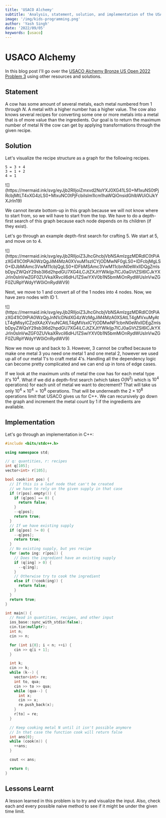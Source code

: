 ```yaml
---
title: 'USACO Alchemy'
subtitle: 'Analysis, statement, solution, and implementation of the USACO US Open 2022 Bronze Problem 2, Alchemy.'
image: '/img/kids-programming.png'
author: 'Yash Singh'
date: '2022/09/05'
keywords: [usaco]
---
```


# USACO Alchemy

In this blog post I'll go over the [USACO Alchemy Bronze US Open 2022 Problem 3](http://usaco.org/index.php?page=viewproblem2&cpid=1229) using other resources and solutions.

## Statement

A cow has some amount of several metals, each metal numbered from 1 through $N$. A metal with a higher number has a higher value. The cow also knows several recipes for converting some one or more metals into a metal that is of more value than the ingredients. Our goal is to return the maximum number of metal $N$ the cow can get by applying transformations through the given recipe.

## Solution

Let's visualize the recipe structure as a graph for the following recipes.

```text
5 = 3 + 4
3 = 1 + 2
4 = 1
```

<Mermaid manual={true}>
  ![](https://mermaid.ink/svg/eyJjb2RlIjoiZmxvd2NoYXJ0XG41LS0+M1xuNS0tPjRcbjMtLT4xXG4zLS0+MlxuNC0tPjFcbiIsIm1lcm1haWQiOnsidGhlbWUiOiJkYXJrIn19)
</Mermaid>

We cannot iterate bottom-up in this graph because we will not know where to start from, so we will have to start from the top. We have to do a depth-first search of this graph because each node depends on its children (if they exist).

Let's go through an example depth-first search for crafting 5. We start at 5, and move on to 4.

<Mermaid manual={true}>
  ![](https://mermaid.ink/svg/eyJjb2RlIjoiZ3JhcGhcbjVbNSAmIzgzMDRdIC0tPiAzXG41IC0tPiA0WzQgJiM4MzA0XVxuM1szICYjODMwNF0gLS0+IDFcbjMgLS0+IDJbMiAmc3VwM11cbjQgLS0+IDFbMSAmc3VwM11cbnN0eWxlIDQgZmlsbDpyZWQsY29sb3I6d2hpdGU7XG4iLCJtZXJtYWlkIjp7ICJ0aGVtZSI6ICJkYXJrIn0sInVwZGF0ZUVkaXRvciI6dHJ1ZSwiYXV0b1N5bmMiOnRydWUsInVwZGF0ZURpYWdyYW0iOnRydWV9)
</Mermaid>

Next, we move to 1 and convert all of the 1 nodes into 4 nodes. Now, we have zero nodes with ID 1.

<Mermaid manual={true}>
  ![](https://mermaid.ink/svg/eyJjb2RlIjoiZ3JhcGhcbjVbNSAmIzgzMDRdIC0tPiAzXG41IC0tPiA0WzQgJnN1cDNdXG4zWzMgJiM4MzA0XSAtLT4gMVxuMyAtLT4gMlsyICZzdXAzXVxuNCAtLT4gMVsxICYjODMwNF1cbnN0eWxlIDEgZmlsbDpyZWQsY29sb3I6d2hpdGU7XG4iLCJtZXJtYWlkIjp7ICJ0aGVtZSI6ICJkYXJrIn0sInVwZGF0ZUVkaXRvciI6dHJ1ZSwiYXV0b1N5bmMiOnRydWUsInVwZGF0ZURpYWdyYW0iOnRydWV9)
</Mermaid>

Now we move up and back to 3. However, 3 cannot be crafted because to make one metal 3 you need one metal 1 and one metal 2, however we used up all of our metal 1's to craft metal 4's. Handling all the dependency logic can become pretty complicated and we can end up in tons of edge cases.

If we look at the maximum units of metal the cow has for each metal type it's $10^4$. What if we did a depth-first search (which takes $O(N^2)$ which is $10^4$ operations) for each unit of metal we want to decrement? That will take us only $10^4\times10^4=10^8$ operations. That will be underneath the $2\times10^8$ operations limit that USACO gives us for C++. We can recursively go down the graph and increment the metal count by 1 if the ingredients are avaliable.

## Implementation

Let's go through an implementation in C++:

```cpp
#include <bits/stdc++.h>

using namespace std;

// q: quantities, r: recipes
int q[105];
vector<int> r[105];

bool cook(int pos) {
  // If this is a leaf node that can't be created
  // we have to rely on the given supply in that case
  if (r[pos].empty()) {
    if (q[pos] == 0) {
      return false;
    }
    --q[pos];
    return true;
  }
  // If we have existing supply
  if (q[pos] != 0) {
    --q[pos];
    return true;
  }
  // No existing supply, but yes recipe
  for (auto ing: r[pos]) {
    // Does the ingredient have an existing supply
    if (q[ing] > 0) {
      --q[ing];
    }
    // Otherwise try to cook the ingredient
    else if (!cook(ing)) {
      return false;
    }
  }
  return true;
}

int main() {
  // Read in quantities, recipes, and other input
  ios_base::sync_with_stdio(false);
  cin.tie(nullptr);
  int n;
  cin >> n;

  for (int i{0}; i < n; ++i) {
    cin >> q[i + 1];
  }

  int k;
  cin >> k;
  while (k--) {
    vector<int> re;
    int to, qua;
    cin >> to >> qua;
    while (qua--) {
      int x;
      cin >> x;
      re.push_back(x);
    }
    r[to] = re;
  }

  // Keep cooking metal N until it isn't possible anymore
  // In that case the function cook will return false
  int ans{0};
  while (cook(n)) {
    ++ans;
  }

  cout << ans;

  return 0;
}
```

## Lessons Learnt

A lesson learned in this problem is to try and visualize the input. Also, check each and every possible naive method to see if it might be under the given time limit.
